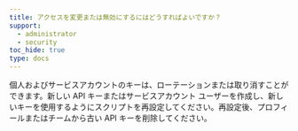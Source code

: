 ```yaml
---
title: アクセスを変更または無効にするにはどうすればよいですか？
support:
  - administrator
  - security
toc_hide: true
type: docs
---
```

個人およびサービスアカウントのキーは、ローテーションまたは取り消すことができます。新しい API キーまたはサービスアカウント ユーザーを作成し、新しいキーを使用するようにスクリプトを再設定してください。再設定後、プロフィールまたはチームから古い API キーを削除してください。